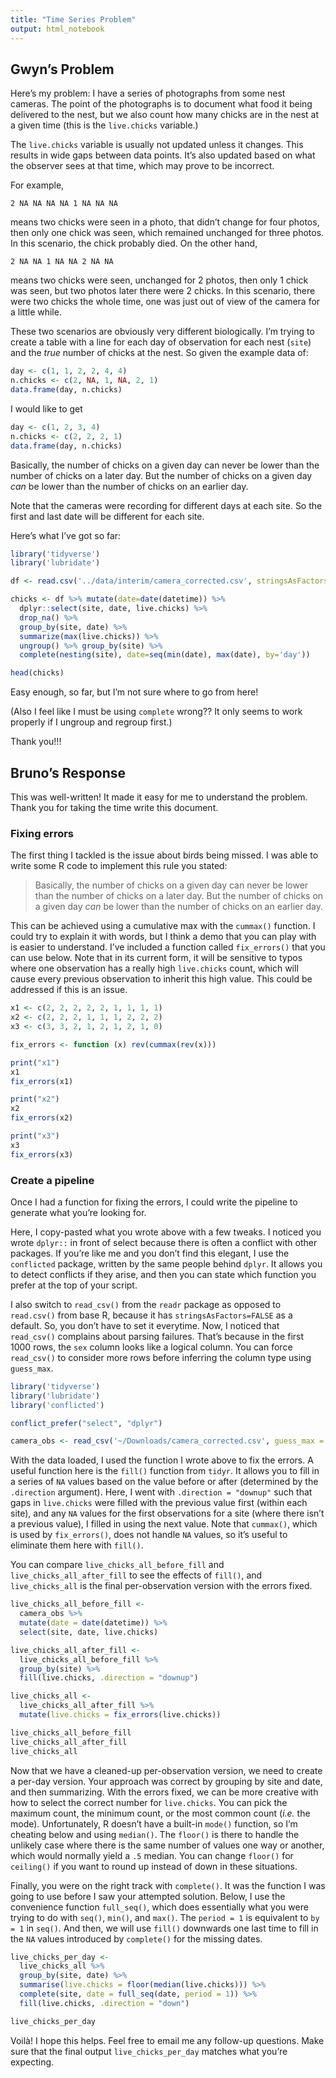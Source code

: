 ```yaml
---
title: "Time Series Problem"
output: html_notebook
---
```


## Gwyn's Problem

Here's my problem: I have a series of photographs from some nest cameras. The point of the photographs is to document what food it being delivered to the nest, but we also count how many chicks are in the nest at a given time (this is the `live.chicks` variable.)

The `live.chicks` variable is usually not updated unless it changes. This results in wide gaps between data points. It's also updated based on what the observer sees at that time, which may prove to be incorrect.

For example,

`2 NA NA NA NA 1 NA NA NA`

means two chicks were seen in a photo, that didn't change for four photos, then only one chick was seen, which remained unchanged for three photos. In this scenario, the chick probably died. On the other hand,

`2 NA NA 1 NA NA 2 NA NA`

means two chicks were seen, unchanged for 2 photos, then only 1 chick was seen, but two photos later there were 2 chicks. In this scenario, there were two chicks the whole time, one was just out of view of the camera for a little while.

These two scenarios are obviously very different biologically. I'm trying to create a table with a line for each day of observation for each nest (`site`) and the *true* number of chicks at the nest. So given the example data of:

```r
day <- c(1, 1, 2, 2, 4, 4)
n.chicks <- c(2, NA, 1, NA, 2, 1)
data.frame(day, n.chicks)
```

I would like to get

```r
day <- c(1, 2, 3, 4)
n.chicks <- c(2, 2, 2, 1)
data.frame(day, n.chicks)
```

Basically, the number of chicks on a given day can never be lower than the number of chicks on a later day. But the number of chicks on a given day *can* be lower than the number of chicks on an earlier day.

Note that the cameras were recording for different days at each site. So the first and last date will be different for each site.

Here's what I've got so far:

```r
library('tidyverse')
library('lubridate')

df <- read.csv('../data/interim/camera_corrected.csv', stringsAsFactors=FALSE)

chicks <- df %>% mutate(date=date(datetime)) %>% 
  dplyr::select(site, date, live.chicks) %>% 
  drop_na() %>%
  group_by(site, date) %>% 
  summarize(max(live.chicks)) %>% 
  ungroup() %>% group_by(site) %>% 
  complete(nesting(site), date=seq(min(date), max(date), by='day'))

head(chicks)
```

Easy enough, so far, but I'm not sure where to go from here!

(Also I feel like I must be using `complete` wrong?? It only seems to work properly if I ungroup and regroup first.)

Thank you!!!


## Bruno's Response

This was well-written! It made it easy for me to understand the problem. Thank you for taking the time write this document. 

### Fixing errors

The first thing I tackled is the issue about birds being missed. I was able to write some R code to implement this rule you stated: 

> Basically, the number of chicks on a given day can never be lower than the number of chicks on a later day. But the number of chicks on a given day *can* be lower than the number of chicks on an earlier day.

This can be achieved using a cumulative max with the `cummax()` function. I could try to explain it with words, but I think a demo that you can play with is easier to understand. I've included a function called `fix_errors()` that you can use below. Note that in its current form, it will be sensitive to typos where one observation has a really high `live.chicks` count, which will cause every previous observation to inherit this high value. This could be addressed if this is an issue. 

```r
x1 <- c(2, 2, 2, 2, 2, 1, 1, 1, 1)
x2 <- c(2, 2, 2, 1, 1, 1, 2, 2, 2)
x3 <- c(3, 3, 2, 1, 2, 1, 2, 1, 0)

fix_errors <- function (x) rev(cummax(rev(x)))

print("x1")
x1
fix_errors(x1)

print("x2")
x2
fix_errors(x2)

print("x3")
x3
fix_errors(x3)
```

### Create a pipeline

Once I had a function for fixing the errors, I could write the pipeline to generate what you're looking for. 

Here, I copy-pasted what you wrote above with a few tweaks. I noticed you wrote `dplyr::` in front of select because there is often a conflict with other packages. If you're like me and you don't find this elegant, I use the `conflicted` package, written by the same people behind `dplyr`. It allows you to detect conflicts if they arise, and then you can state which function you prefer at the top of your script. 

I also switch to `read_csv()` from the `readr` package as opposed to `read.csv()` from base R, because it has `stringsAsFactors=FALSE` as a default. So, you don't have to set it everytime. Now, I noticed that `read_csv()` complains about parsing failures. That's because in the first 1000 rows, the `sex` column looks like a logical column. You can force `read_csv()` to consider more rows before inferring the column type using `guess_max`. 

```r
library('tidyverse')
library('lubridate')
library('conflicted')

conflict_prefer("select", "dplyr")

camera_obs <- read_csv('~/Downloads/camera_corrected.csv', guess_max = 10000)
```

With the data loaded, I used the function I wrote above to fix the errors. A useful function here is the `fill()` function from `tidyr`. It allows you to fill in a series of `NA` values based on the value before or after (determined by the `.direction` argument). Here, I went with `.direction = "downup"` such that gaps in `live.chicks` were filled with the previous value first (within each site), and any `NA` values for the first observations for a site (where there isn't a previous value), I filled in using the next value. Note that `cummax()`, which is used by `fix_errors()`, does not handle `NA` values, so it's useful to eliminate them here with `fill()`.

You can compare `live_chicks_all_before_fill` and `live_chicks_all_after_fill` to see the effects of `fill()`, and `live_chicks_all` is the final per-observation version with the errors fixed.  

```r
live_chicks_all_before_fill <- 
  camera_obs %>% 
  mutate(date = date(datetime)) %>% 
  select(site, date, live.chicks)

live_chicks_all_after_fill <- 
  live_chicks_all_before_fill %>% 
  group_by(site) %>% 
  fill(live.chicks, .direction = "downup")

live_chicks_all <- 
  live_chicks_all_after_fill %>% 
  mutate(live.chicks = fix_errors(live.chicks))

live_chicks_all_before_fill
live_chicks_all_after_fill
live_chicks_all
```

Now that we have a cleaned-up per-observation version, we need to create a per-day version. Your approach was correct by grouping by site and date, and then summarizing. With the errors fixed, we can be more creative with how to select the correct number for `live.chicks`. You can pick the maximum count, the minimum count, or the most common count (_i.e._ the mode). Unfortunately, R doesn't have a built-in `mode()` function, so I'm cheating below and using `median()`. The `floor()` is there to handle the unlikely case where there is the same number of values one way or another, which would normally yield a `.5` median. You can change `floor()` for `ceiling()` if you want to round up instead of down in these situations.

Finally, you were on the right track with `complete()`. It was the function I was going to use before I saw your attempted solution. Below, I use the convenience function `full_seq()`, which does essentially what you were trying to do with `seq()`, `min()`, and `max()`. The `period = 1` is equivalent to `by = 1` in `seq()`. And then, we will use `fill()` downwards one last time to fill in the `NA` values introduced by `complete()` for the missing dates. 

```r
live_chicks_per_day <- 
  live_chicks_all %>% 
  group_by(site, date) %>% 
  summarise(live.chicks = floor(median(live.chicks))) %>% 
  complete(site, date = full_seq(date, period = 1)) %>% 
  fill(live.chicks, .direction = "down")

live_chicks_per_day
```

Voilà! I hope this helps. Feel free to email me any follow-up questions. Make sure that the final output `live_chicks_per_day` matches what you're expecting.
